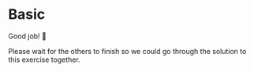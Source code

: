 # Basic

Good job! 👏

Please wait for the others to finish so we could go through the solution to this exercise together.
